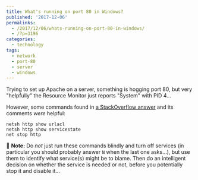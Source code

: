 ```yaml
---
title: What's running on port 80 in Windows?
published: '2017-12-06'
permalinks:
  - /2017/12/06/whats-running-on-port-80-in-windows/
  - /?p=3196
categories:
  - technology
tags:
  - network
  - port-80
  - server
  - windows
---
```


Trying to set up Apache on a server, something is hogging port 80, but very "helpfully" the Resource Monitor just reports "System" with PID 4...

However, some commands found in <a href="https://stackoverflow.com/a/26653919/39321">a StackOverflow answer</a> and its comments _were_ helpful:

```dos
netsh http show urlacl
netsh http show servicestate
net stop http
```

📝 **Note:** Do _not_ just run these commands blindly and turn off services (in particular you should probably answer `N` when the last one asks...), but use them to identify what service(s) might be to blame. Then do an intelligent decision on whether the service is needed or not, before you potentially stop it and disable it...
